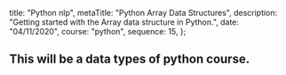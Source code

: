 
  title: "Python nlp",
  metaTitle: "Python Array Data Structures",
  description: "Getting started with the Array data structure in Python.",
  date: "04/11/2020",
  course: "python",
  sequence: 15,
};


## This will be a data types of python course.
